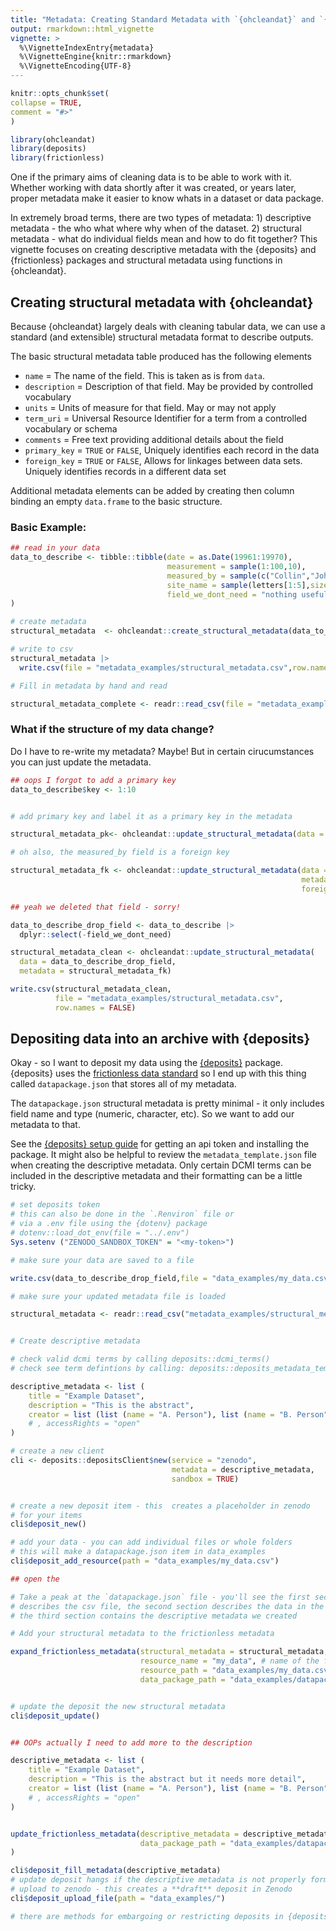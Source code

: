 ```yaml
---
title: "Metadata: Creating Standard Metadata with `{ohcleandat}` and `{deposits}`"
output: rmarkdown::html_vignette
vignette: >
  %\VignetteIndexEntry{metadata}
  %\VignetteEngine{knitr::rmarkdown}
  %\VignetteEncoding{UTF-8}
---
```

  
```r
knitr::opts_chunk$set(
collapse = TRUE,
comment = "#>"
)
```

```r
library(ohcleandat)
library(deposits)
library(frictionless)
```

One if the primary aims of cleaning data is to be able to work with it. Whether
working with data shortly after it was created, or years later, proper metadata
make it easier to know whats in a dataset or data package.

In extremely broad terms, there are two types of metadata:
1) descriptive metadata - the who what where why when of the dataset. 
2) structural metadata - what do individual fields mean and how to do fit together?
This vignette focuses on creating descriptive metadata with the {deposits} and
{frictionless} packages and structural metadata using functions in {ohcleandat}.

## Creating structural metadata with {ohcleandat}

Because {ohcleandat} largely deals with cleaning tabular data, we can use
a standard (and extensible) structural metadata format to describe outputs.

The basic structural metadata table produced has the following elements

- `name` = The name of the field. This is taken as is from `data`.
- `description` = Description of that field. May be provided by controlled vocabulary
- `units` = Units of measure for that field. May or may not apply
- `term_uri` = Universal Resource Identifier for a term from a controlled vocabulary or schema
- `comments` = Free text providing additional details about the field
- `primary_key` = `TRUE` or `FALSE`, Uniquely identifies each record in the data
- `foreign_key` = `TRUE` or `FALSE`, Allows for linkages between data sets. Uniquely identifies
records in a different data set

Additional metadata elements can be added by creating then column binding an empty 
`data.frame` to the basic structure. 


### Basic Example:
```r

## read in your data
data_to_describe <- tibble::tibble(date = as.Date(19961:19970),
                                   measurement = sample(1:100,10),
                                   measured_by = sample(c("Collin","Johana"),size = 10,replace = TRUE),
                                   site_name = sample(letters[1:5],size = 10,replace = TRUE),
                                   field_we_dont_need = "nothing useful here"
)

# create metadata
structural_metadata  <- ohcleandat::create_structural_metadata(data_to_describe)

# write to csv
structural_metadata |>
  write.csv(file = "metadata_examples/structural_metadata.csv",row.names = FALSE)

# Fill in metadata by hand and read

structural_metadata_complete <- readr::read_csv(file = "metadata_examples/structural_metadata_complete.csv")
```


### What if the structure of my data change?

Do I have to re-write my metadata? Maybe! But in certain cirucumstances you
can just update the metadata.



```r

## oops I forgot to add a primary key
data_to_describe$key <- 1:10


# add primary key and label it as a primary key in the metadata

structural_metadata_pk<- ohcleandat::update_structural_metadata(data = data_to_describe,metadata = structural_metadata_complete, primary_key = "key")

# oh also, the measured_by field is a foreign key

structural_metadata_fk <- ohcleandat::update_structural_metadata(data = data_to_describe,
                                                                 metadata = structural_metadata_pk, 
                                                                 foreign_key = "measured_by")

## yeah we deleted that field - sorry!

data_to_describe_drop_field <- data_to_describe |>
  dplyr::select(-field_we_dont_need)

structural_metadata_clean <- ohcleandat::update_structural_metadata(
  data = data_to_describe_drop_field,
  metadata = structural_metadata_fk)

write.csv(structural_metadata_clean,
          file = "metadata_examples/structural_metadata.csv",
          row.names = FALSE)

```

## Depositing data into an archive with {deposits}

Okay - so I want to deposit my data using the [{deposits}](https://docs.ropensci.org/deposits/) package. {deposits} uses
the [frictionless data standard](https://docs.ropensci.org/frictionless/articles/frictionless.html) 
so I end up with this thing called `datapackage.json` that stores all of my metadata.

The `datapackage.json` structural metadata is pretty minimal - it only includes
field name and type (numeric, character, etc). So we want to add our metadata
to that. 

See the [{deposits} setup guide](https://docs.ropensci.org/deposits/articles/install-setup.html) for
getting an api token and installing the package. It might also be helpful to 
review the `metadata_template.json` file when creating the descriptive metadata.
Only certain DCMI terms can be included in the descriptive metadata and their
formatting can be a little tricky. 

```r


# set deposits token 
# this can also be done in the `.Renviron` file or
# via a .env file using the {dotenv} package
# dotenv::load_dot_env(file = "../.env")
Sys.setenv ("ZENODO_SANDBOX_TOKEN" = "<my-token>")

# make sure your data are saved to a file

write.csv(data_to_describe_drop_field,file = "data_examples/my_data.csv",row.names = FALSE)

# make sure your updated metadata file is loaded

structural_metadata <- readr::read_csv("metadata_examples/structural_metadata_complete.csv")


# Create descriptive metadata

# check valid dcmi terms by calling deposits::dcmi_terms()
# check see term defintions by calling: deposits::deposits_metadata_template(filename = "metadata_template.json")

descriptive_metadata <- list (
    title = "Example Dataset",
    description = "This is the abstract",
    creator = list (list (name = "A. Person"), list (name = "B. Person"))
    # , accessRights = "open"
)

# create a new client 
cli <- deposits::depositsClient$new(service = "zenodo",
                                    metadata = descriptive_metadata,
                                    sandbox = TRUE)


# create a new deposit item - this  creates a placeholder in zenodo
# for your items
cli$deposit_new()

# add your data - you can add individual files or whole folders
# this will make a datapackage.json item in data_examples
cli$deposit_add_resource(path = "data_examples/my_data.csv")

## open the 

# Take a peak at the `datapackage.json` file - you'll see the first section
# describes the csv file, the second section describes the data in the csv,
# the third section contains the descriptive metadata we created

# Add your structural metadata to the frictionless metadata

expand_frictionless_metadata(structural_metadata = structural_metadata,
                             resource_name = "my_data", # name of the file with no extension
                             resource_path = "data_examples/my_data.csv",
                             data_package_path = "data_examples/datapackage.json")


# update the deposit the new structural metadata
cli$deposit_update()


## OOPs actually I need to add more to the description

descriptive_metadata <- list (
    title = "Example Dataset",
    description = "This is the abstract but it needs more detail",
    creator = list (list (name = "A. Person"), list (name = "B. Person"),list (name = "C. Person"),list (name = "F. Person"))
    # , accessRights = "open"
)


update_frictionless_metadata(descriptive_metadata = descriptive_metadata,
                             data_package_path = "data_examples/datapackage.json"
)

cli$deposit_fill_metadata(descriptive_metadata)
# update deposit hangs if the descriptive metadata is not properly formatted, even after correction
# upload to zenodo - this creates a **draft** deposit in Zenodo 
cli$deposit_upload_file(path = "data_examples/")

# there are methods for embargoing or restricting deposits in {deposits}


```
